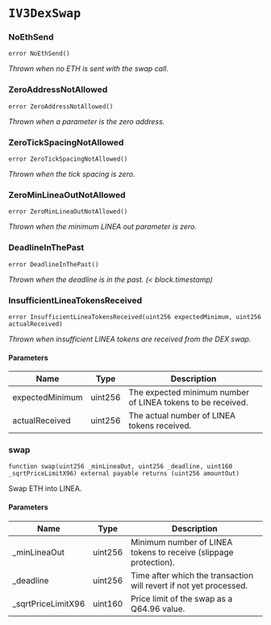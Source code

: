 # `IV3DexSwap`

### NoEthSend

```solidity
error NoEthSend()
```

_Thrown when no ETH is sent with the swap call._

### ZeroAddressNotAllowed

```solidity
error ZeroAddressNotAllowed()
```

_Thrown when a parameter is the zero address._

### ZeroTickSpacingNotAllowed

```solidity
error ZeroTickSpacingNotAllowed()
```

_Thrown when the tick spacing is zero._

### ZeroMinLineaOutNotAllowed

```solidity
error ZeroMinLineaOutNotAllowed()
```

_Thrown when the minimum LINEA out parameter is zero._

### DeadlineInThePast

```solidity
error DeadlineInThePast()
```

_Thrown when the deadline is in the past. (< block.timestamp)_

### InsufficientLineaTokensReceived

```solidity
error InsufficientLineaTokensReceived(uint256 expectedMinimum, uint256 actualReceived)
```

_Thrown when insufficient LINEA tokens are received from the DEX swap._

#### Parameters

| Name | Type | Description |
| ---- | ---- | ----------- |
| expectedMinimum | uint256 | The expected minimum number of LINEA tokens to be received. |
| actualReceived | uint256 | The actual number of LINEA tokens received. |

### swap

```solidity
function swap(uint256 _minLineaOut, uint256 _deadline, uint160 _sqrtPriceLimitX96) external payable returns (uint256 amountOut)
```

Swap ETH into LINEA.

#### Parameters

| Name | Type | Description |
| ---- | ---- | ----------- |
| _minLineaOut | uint256 | Minimum number of LINEA tokens to receive (slippage protection). |
| _deadline | uint256 | Time after which the transaction will revert if not yet processed. |
| _sqrtPriceLimitX96 | uint160 | Price limit of the swap as a Q64.96 value. |

